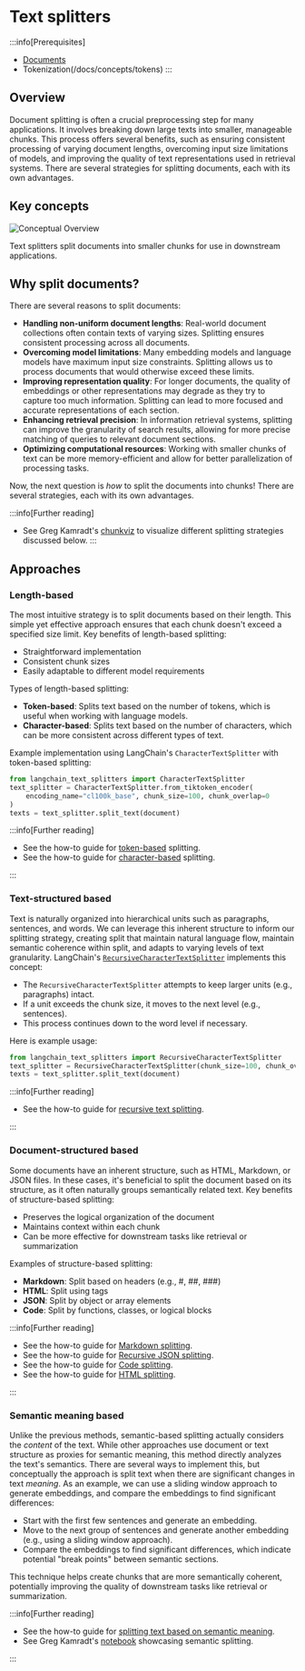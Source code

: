 # Text splitters
<span data-heading-keywords="text splitter,text splitting"></span>

:::info[Prerequisites]

* [Documents](/docs/concepts/retrievers/#interface)
* Tokenization(/docs/concepts/tokens)
:::

## Overview

Document splitting is often a crucial preprocessing step for many applications.
It involves breaking down large texts into smaller, manageable chunks.
This process offers several benefits, such as ensuring consistent processing of varying document lengths, overcoming input size limitations of models, and improving the quality of text representations used in retrieval systems.
There are several strategies for splitting documents, each with its own advantages.

## Key concepts

![Conceptual Overview](/img/text_splitters.png)

Text splitters split documents into smaller chunks for use in downstream applications.

## Why split documents?

There are several reasons to split documents:

- **Handling non-uniform document lengths**: Real-world document collections often contain texts of varying sizes. Splitting ensures consistent processing across all documents.
- **Overcoming model limitations**: Many embedding models and language models have maximum input size constraints. Splitting allows us to process documents that would otherwise exceed these limits.
- **Improving representation quality**: For longer documents, the quality of embeddings or other representations may degrade as they try to capture too much information. Splitting can lead to more focused and accurate representations of each section.
- **Enhancing retrieval precision**: In information retrieval systems, splitting can improve the granularity of search results, allowing for more precise matching of queries to relevant document sections.
- **Optimizing computational resources**: Working with smaller chunks of text can be more memory-efficient and allow for better parallelization of processing tasks.

Now, the next question is *how* to split the documents into chunks! There are several strategies, each with its own advantages.

:::info[Further reading]
* See Greg Kamradt's [chunkviz](https://chunkviz.up.railway.app/) to visualize different splitting strategies discussed below.
:::

## Approaches

### Length-based

The most intuitive strategy is to split documents based on their length. This simple yet effective approach ensures that each chunk doesn't exceed a specified size limit.
Key benefits of length-based splitting:
- Straightforward implementation
- Consistent chunk sizes
- Easily adaptable to different model requirements

Types of length-based splitting:
- **Token-based**: Splits text based on the number of tokens, which is useful when working with language models.
- **Character-based**: Splits text based on the number of characters, which can be more consistent across different types of text.

Example implementation using LangChain's `CharacterTextSplitter` with token-based splitting:

```python
from langchain_text_splitters import CharacterTextSplitter
text_splitter = CharacterTextSplitter.from_tiktoken_encoder(
    encoding_name="cl100k_base", chunk_size=100, chunk_overlap=0
)
texts = text_splitter.split_text(document)
```

:::info[Further reading]

* See the how-to guide for [token-based](/docs/how_to/split_by_token/) splitting.
* See the how-to guide for [character-based](/docs/how_to/character_text_splitter/) splitting.

:::

### Text-structured based

Text is naturally organized into hierarchical units such as paragraphs, sentences, and words. 
We can leverage this inherent structure to inform our splitting strategy, creating split that maintain natural language flow, maintain semantic coherence within split, and adapts to varying levels of text granularity.
LangChain's [`RecursiveCharacterTextSplitter`](/docs/how_to/recursive_text_splitter/) implements this concept:
- The `RecursiveCharacterTextSplitter` attempts to keep larger units (e.g., paragraphs) intact.
- If a unit exceeds the chunk size, it moves to the next level (e.g., sentences).
- This process continues down to the word level if necessary.

Here is example usage:

```python
from langchain_text_splitters import RecursiveCharacterTextSplitter
text_splitter = RecursiveCharacterTextSplitter(chunk_size=100, chunk_overlap=0)
texts = text_splitter.split_text(document)
```

:::info[Further reading]

* See the how-to guide for [recursive text splitting](/docs/how_to/recursive_text_splitter/).

:::

### Document-structured based

Some documents have an inherent structure, such as HTML, Markdown, or JSON files. 
In these cases, it's beneficial to split the document based on its structure, as it often naturally groups semantically related text.
Key benefits of structure-based splitting:
- Preserves the logical organization of the document
- Maintains context within each chunk
- Can be more effective for downstream tasks like retrieval or summarization

Examples of structure-based splitting:
- **Markdown**: Split based on headers (e.g., #, ##, ###)
- **HTML**: Split using tags
- **JSON**: Split by object or array elements
- **Code**: Split by functions, classes, or logical blocks

:::info[Further reading]

* See the how-to guide for [Markdown splitting](/docs/how_to/markdown_header_metadata_splitter/).
* See the how-to guide for [Recursive JSON splitting](/docs/how_to/recursive_json_splitter/).
* See the how-to guide for [Code splitting](/docs/how_to/code_splitter/).
* See the how-to guide for [HTML splitting](/docs/how_to/HTML_header_metadata_splitter/).

:::

### Semantic meaning based

Unlike the previous methods, semantic-based splitting actually considers the *content* of the text. 
While other approaches use document or text structure as proxies for semantic meaning, this method directly analyzes the text's semantics.
There are several ways to implement this, but conceptually the approach is split text when there are significant changes in text *meaning*.
As an example, we can use a sliding window approach to generate embeddings, and compare the embeddings to find significant differences:

- Start with the first few sentences and generate an embedding.
- Move to the next group of sentences and generate another embedding (e.g., using a sliding window approach).
- Compare the embeddings to find significant differences, which indicate potential "break points" between semantic sections.

This technique helps create chunks that are more semantically coherent, potentially improving the quality of downstream tasks like retrieval or summarization.

:::info[Further reading]

* See the how-to guide for [splitting text based on semantic meaning](/docs/how_to/semantic-chunker/).
* See Greg Kamradt's [notebook](https://github.com/FullStackRetrieval-com/RetrievalTutorials/blob/main/tutorials/LevelsOfTextSplitting/5_Levels_Of_Text_Splitting.ipynb) showcasing semantic splitting.

:::
